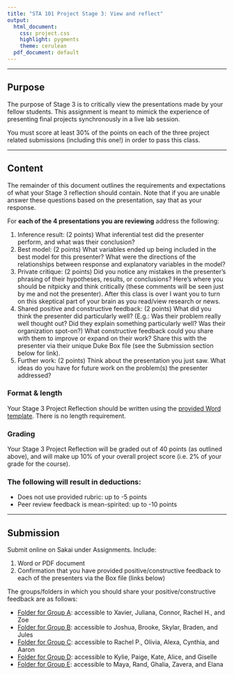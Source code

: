 ```yaml
---
title: "STA 101 Project Stage 3: View and reflect"
output:
  html_document:
    css: project.css
    highlight: pygments
    theme: cerulean
  pdf_document: default
---
```


* * *

## Purpose

The purpose of Stage 3 is to critically view the presentations made by your fellow students. This assignment is meant to mimick the experience of presenting final projects synchronously in a live lab session. 

You must score at least 30% of the points on each of the three project related submissions (including this one!) in order to pass this class.

* * *

## Content

The remainder of this document outlines the requirements and expectations of what your Stage 3 reflection should contain. Note that if you are unable answer these questions based on the presentation, say that as your response.

For **each of the 4 presentations you are reviewing** address the following:

1. Inference result: (2 points) What inferential test did the presenter perform, and what was their conclusion?
2. Best model: (2 points) What variables ended up being included in the best model for this presenter? What were the directions of the relationships between response and explanatory variables in the model?
3. Private critique: (2 points) Did you notice any mistakes in the presenter's phrasing of their hypotheses, results, or conclusions? Here's where you should be nitpicky and think critically (these comments will be seen just by me and not the presenter). After this class is over I want you to turn on this skeptical part of your brain as you read/view research or news.
4. Shared positive and constructive feedback: (2 points) What did you think the presenter did particularly well? (E.g.: Was their problem really well thought out? Did they explain something particularly well? Was their organization spot-on?) What constructive feedback could you share with them to improve or expand on their work? Share this with the presenter via their unique Duke Box file (see the Submission section below for link).
5. Further work: (2 points) Think about the presentation you just saw. What ideas do you have for future work on the problem(s) the presenter addressed?

### Format & length

Your Stage 3 Project Reflection should be written using the [provided Word template](https://kelrenmor.github.io/STA101-002/project_files/sta101_prj_reflection.docx). There is no length requirement.

### Grading

Your Stage 3 Project Reflection will be graded out of 40 points (as outlined above), and will make up 10% of your overall project score (i.e. 2% of your grade for the course).

### The following will result in deductions:

* Does not use provided rubric: up to -5 points
* Peer review feedback is mean-spirited: up to -10 points

* * *

## Submission

Submit online on Sakai under Assignments. Include:

1. Word or PDF document
2. Confirmation that you have provided positive/constructive feedback to each of the presenters via the Box file (links below)

The groups/folders in which you should share your positive/constructive feedback are as follows: 

- [Folder for Group A](https://duke.box.com/s/5wcea496knys7vm7n2mfatfyx6hmb3is): accessible to Xavier, Juliana, Connor, Rachel H., and Zoe
- [Folder for Group B](https://duke.box.com/s/jf4hzjxhj8z4mcq5wi0su54v9th7rx7z): accessible to Joshua, Brooke, Skylar, Braden, and Jules
- [Folder for Group C](https://duke.box.com/s/n9aqduypjuhrdyyiw951jx4a2lrkvgmm): accessible to Rachel P., Olivia, Alexa, Cynthia, and Aaron
- [Folder for Group D](https://duke.box.com/s/zwr2q1q2o4dzh1y3y4x2l8uqruka59wr): accessible to Kylie, Paige, Kate, Alice, and Giselle
- [Folder for Group E](https://duke.box.com/s/xq4728wm8hsizdwy27orep9opuwbcb67): accessible to Maya, Rand, Ghalia, Zavera, and Elana

